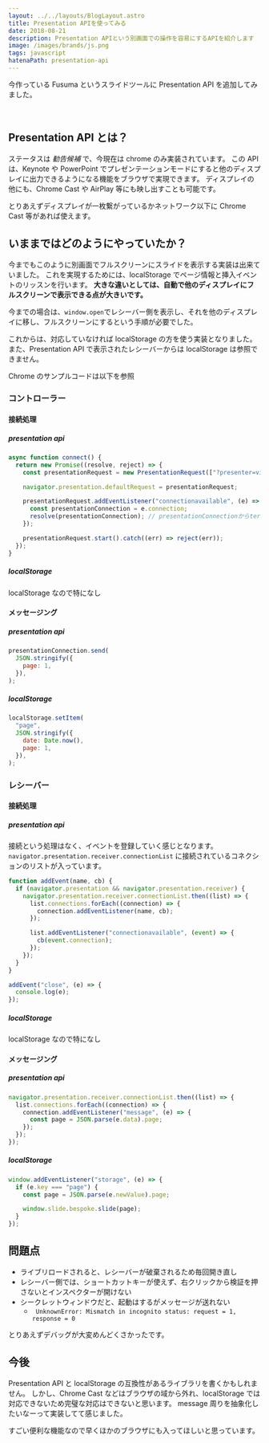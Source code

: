 ```yaml
---
layout: ../../layouts/BlogLayout.astro
title: Presentation APIを使ってみる
date: 2018-08-21
description: Presentation APIという別画面での操作を容易にするAPIを紹介します
image: /images/brands/js.png
tags: javascript
hatenaPath: presentation-api
---
```



今作っている Fusuma というスライドツールに Presentation API を追加してみました。

<OG url="https://blog.hiroppy.me/entry/fusuma" />

<br />

<OG url="https://github.com/hiroppy/fusuma" />

## Presentation API とは？

<OG url="https://developer.mozilla.org/en-US/docs/Web/API/Presentation_API" />

ステータスは _勧告候補_ で、今現在は chrome のみ実装されています。
この API は、Keynote や PowerPoint でプレゼンテーションモードにすると他のディスプレイに出力できるようになる機能をブラウザで実現できます。
ディスプレイの他にも、Chrome Cast や AirPlay 等にも映し出すことも可能です。

とりあえずディスプレイが一枚繋がっているかネットワーク以下に Chrome Cast 等があれば使えます。

## いままではどのようにやっていたか？

今までもこのように別画面でフルスクリーンにスライドを表示する実装は出来ていました。
これを実現するためには、localStorage でページ情報と挿入イベントのリッスンを行います。
**大きな違いとしては、自動で他のディスプレイにフルスクリーンで表示できる点が大きいです。**

今までの場合は、`window.open`でレシーバー側を表示し、それを他のディスプレイに移し、フルスクリーンにするという手順が必要でした。

これからは、対応していなければ localStorage の方を使う実装となりました。
また、Presentation API で表示されたレシーバーからは localStorage は参照できません。

Chrome のサンプルコードは以下を参照

<OG url="https://googlechrome.github.io/samples/presentation-api" />

### コントローラー

#### 接続処理

##### presentation api

```javascript
async function connect() {
  return new Promise((resolve, reject) => {
    const presentationRequest = new PresentationRequest(["?presenter=view"]);

    navigator.presentation.defaultRequest = presentationRequest;

    presentationRequest.addEventListener("connectionavailable", (e) => {
      const presentationConnection = e.connection;
      resolve(presentationConnection); // presentationConnectionからternimate以外の操作を行う
    });

    presentationRequest.start().catch((err) => reject(err));
  });
}
```

##### localStorage

localStorage なので特になし

#### メッセージング

##### presentation api

```javascript
presentationConnection.send(
  JSON.stringify({
    page: 1,
  }),
);
```

##### localStorage

```javascript
localStorage.setItem(
  "page",
  JSON.stringify({
    date: Date.now(),
    page: 1,
  }),
);
```

### レシーバー

#### 接続処理

##### presentation api

接続という処理はなく、イベントを登録していく感じとなります。
`navigator.presentation.receiver.connectionList` に接続されているコネクションのリストが入っています。

```javascript
function addEvent(name, cb) {
  if (navigator.presentation && navigator.presentation.receiver) {
    navigator.presentation.receiver.connectionList.then((list) => {
      list.connections.forEach((connection) => {
        connection.addEventListener(name, cb);
      });

      list.addEventListener("connectionavailable", (event) => {
        cb(event.connection);
      });
    });
  }
}

addEvent("close", (e) => {
  console.log(e);
});
```

##### localStorage

localStorage なので特になし

#### メッセージング

##### presentation api

```javascript
navigator.presentation.receiver.connectionList.then((list) => {
  list.connections.forEach((connection) => {
    connection.addEventListener("message", (e) => {
      const page = JSON.parse(e.data).page;
    });
  });
});
```

##### localStorage

```javascript
window.addEventListener("storage", (e) => {
  if (e.key === "page") {
    const page = JSON.parse(e.newValue).page;

    window.slide.bespoke.slide(page);
  }
});
```

## 問題点

- ライブリロードされると、レシーバーが破棄されるため毎回開き直し
- レシーバー側では、ショートカットキーが使えず、右クリックから検証を押さないとインスペクターが開けない
- シークレットウィンドウだと、起動はするがメッセージが送れない
  - ` UnknownError: Mismatch in incognito status: request = 1, response = 0`

とりあえずデバッグが大変めんどくさかったです。

## 今後

Presentation API と localStorage の互換性があるライブラリを書くかもしれません。
しかし、Chrome Cast などはブラウザの域から外れ、localStorage では対応できないため完璧な対応はできないと思います。
message 周りを抽象化したいなーって実装してて感じました。

すごい便利な機能なので早くほかのブラウザにも入ってほしいと思っています。
